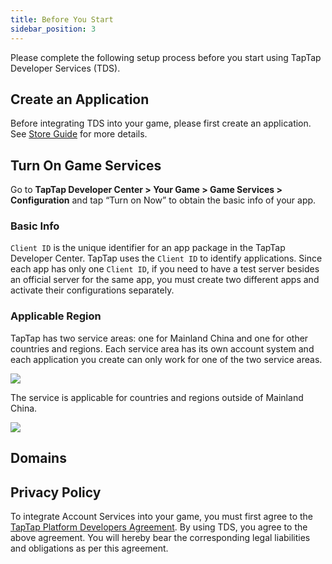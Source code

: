 ```yaml
---
title: Before You Start
sidebar_position: 3
---
```



Please complete the following setup process before you start using TapTap Developer Services (TDS).

## Create an Application

Before integrating TDS into your game, please first create an application. See [Store Guide](/store/) for more details.

## Turn On Game Services

Go to **TapTap Developer Center > Your Game > Game Services > Configuration** and tap “Turn on Now” to obtain the basic info of your app.

### Basic Info

`Client ID` is the unique identifier for an app package in the TapTap Developer Center. TapTap uses the `Client ID` to identify applications. Since each app has only one `Client ID`, if you need to have a test server besides an official server for the same app, you must create two different apps and activate their configurations separately.

### Applicable Region

<Conditional region="cn">

TapTap has two service areas: one for Mainland China and one for other countries and regions. Each service area has its own account system and each application you create can only work for one of the two service areas.

![](/img/tap_get_ready.png)

</Conditional>

<Conditional region="global">

The service is applicable for countries and regions outside of Mainland China.

![](/img/io/tap_get_ready.png)

</Conditional>

## Domains

<DomainBinding />

## Privacy Policy

To integrate Account Services into your game, you must first agree to the [TapTap Platform Developers Agreement](/store/store-devagreement/). By using TDS, you agree to the above agreement. You will hereby bear the corresponding legal liabilities and obligations as per this agreement.
